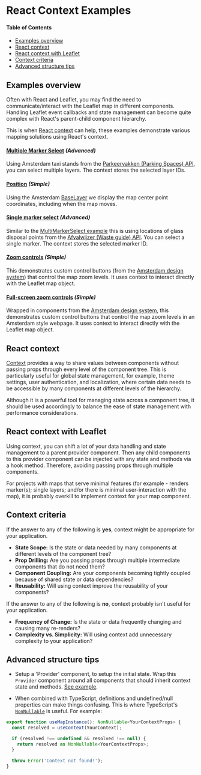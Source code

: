 
# React Context Examples

<Meta title="React-Context-Examples/Docs" />

#### Table of Contents

- [Examples overview](#examples)
- [React context](#react-context)
- [React context with Leaflet](#react-context-with-leaflet)
- [Context criteria](#context-criteria)
- [Advanced structure tips](#advanced-structure-tips)

## Examples overview

Often with React and Leaflet, you may find the need to communicate/interact with the Leaflet map in different components. Handling Leaflet event callbacks and state management can become quite complex with React's parent-child component hierarchy.

This is when <a href="https://react.dev/learn/passing-data-deeply-with-context" target="_blank">React context</a> can help, these examples demonstrate various mapping solutions using React's context.

#### [Multiple Marker Select](./?path=/docs/react-context-examples-multimarkerselect--docs) *(Advanced)*

Using Amsterdam taxi stands from the [Parkeervakken (Parking Spaces) API](https://api.data.amsterdam.nl/v1/parkeervakken/), you can select multiple layers. The context stores the selected layer IDs.

#### [Position](./?path=/docs/react-context-examples-position--docs) *(Simple)*

Using the Amsterdam [BaseLayer](./?path=/docs/react-baselayer--docs) we display the map center point coordinates, including when the map moves.

#### [Single marker select](./?path=/docs/react-context-examples-singlemarkerselect--docs) *(Advanced)*

Similar to the [MultiMarkerSelect example](./?path=/story/react-context-examples-multimarkerselect--default) this is using locations of glass disposal points from the [Afvalwijzer (Waste guide) API](https://api.data.amsterdam.nl/v1/afvalwijzer). You can select a single marker. The context stores the selected marker ID.

#### [Zoom controls](./?path=/docs/react-context-examples-zoom-controls--docs) *(Simple)*

This demonstrates custom control buttons (from the [Amsterdam design system](https://designsystem.amsterdam.nl/)) that control the map zoom levels. It uses context to interact directly with the Leaflet map object.

#### [Full-screen zoom controls](./?path=/docs/react-context-examples-full-screen-zoom-controls--docs) *(Simple)*

Wrapped in components from the [Amsterdam design system](https://designsystem.amsterdam.nl/), this demonstrates custom control buttons that control the map zoom levels in an Amsterdam style webpage. It uses context to interact directly with the Leaflet map object.

## React context

<a href="https://react.dev/learn/passing-data-deeply-with-context" target="_blank">Context</a> provides a way to share values between components without passing props through every level of the component tree. This is particularly useful for global state management, for example, theme settings, user authentication, and localization, where certain data needs to be accessible by many components at different levels of the hierarchy.

Although it is a powerful tool for managing state across a component tree, it should be used accordingly to balance the ease of state management with performance considerations.

## React context with Leaflet

Using context, you can shift a lot of your data handling and state management to a parent provider component. Then any child components to this provider component can be injected with any state and methods via a hook method. Therefore, avoiding passing props through multiple components.

For projects with maps that serve minimal features (for example - renders marker(s); single layers; and/or there is minimal user-interaction with the map), it is probably overkill to implement context for your map component.


## Context criteria

If the answer to any of the following is **yes**, context might be appropriate for your application.

* **State Scope:** Is the state or data needed by many components at different levels of the component tree?
* **Prop Drilling:** Are you passing props through multiple intermediate components that do not need them?
* **Component Coupling:** Are your components becoming tightly coupled because of shared state or data dependencies?
* **Reusability:** Will using context improve the reusability of your components?

If the answer to any of the following is **no**, context probably isn't useful for your application.

* **Frequency of Change:** Is the state or data frequently changing and causing many re-renders?
* **Complexity vs. Simplicity:** Will using context add unnecessary complexity to your application?

## Advanced structure tips

- Setup a 'Provider' component, to setup the initial state. Wrap this `Provider` component around all components that should inherit context state and methods. [See example](./?path=/docs/react-context-examples-multimarkerselect--docs#--mapprovidertsx).

- When combined with TypeScript, definitions and undefined/null properties can make things confusing. This is where TypeScript's [`NonNullable`](https://www.typescriptlang.org/docs/handbook/utility-types.html#nonnullabletype) is useful. For example:

```ts
export function useMapInstance(): NonNullable<YourContextProps> {
  const resolved = useContext(YourContext);

  if (resolved !== undefined && resolved !== null) {
    return resolved as NonNullable<YourContextProps>;
  }

  throw Error('Context not found!');
}
```
